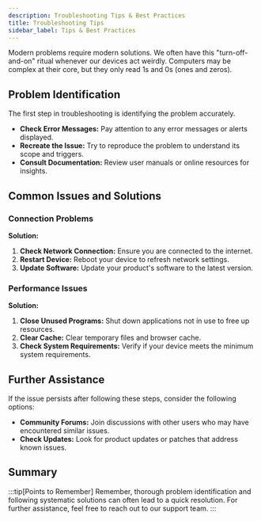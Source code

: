 ```yaml
---
description: Troubleshooting Tips & Best Practices
title: Troubleshooting Tips
sidebar_label: Tips & Best Practices
---
```


Modern problems require modern solutions. We often have this "turn-off-and-on" ritual whenever our devices act weirdly. Computers may be complex at their core, but they only read 1s and 0s (ones and zeros).


## Problem Identification

The first step in troubleshooting is identifying the problem accurately.

- **Check Error Messages:** Pay attention to any error messages or alerts displayed.
- **Recreate the Issue:** Try to reproduce the problem to understand its scope and triggers.
- **Consult Documentation:** Review user manuals or online resources for insights.

## Common Issues and Solutions

### Connection Problems

**Solution:**
1. **Check Network Connection:** Ensure you are connected to the internet.
2. **Restart Device:** Reboot your device to refresh network settings.
3. **Update Software:** Update your product's software to the latest version.

### Performance Issues

**Solution:**
1. **Close Unused Programs:** Shut down applications not in use to free up resources.
2. **Clear Cache:** Clear temporary files and browser cache.
3. **Check System Requirements:** Verify if your device meets the minimum system requirements.

## Further Assistance

If the issue persists after following these steps, consider the following options:

- **Community Forums:** Join discussions with other users who may have encountered similar issues.
- **Check Updates:** Look for product updates or patches that address known issues.

## Summary
:::tip[Points to Remember]
Remember, thorough problem identification and following systematic solutions can often lead to a quick resolution. For further assistance, feel free to reach out to our support team.
:::